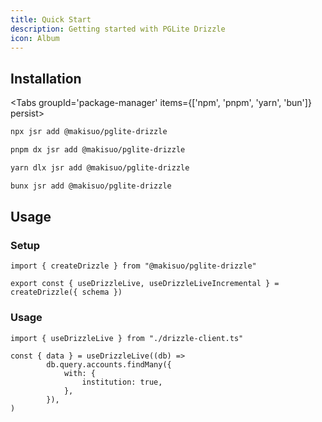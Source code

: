 ```yaml
---
title: Quick Start
description: Getting started with PGLite Drizzle
icon: Album
---
```


## Installation


<Tabs groupId='package-manager' items={['npm', 'pnpm', 'yarn', 'bun']} persist>
  ```bash tab="npm"
  npx jsr add @makisuo/pglite-drizzle
  ```

  ```bash tab="pnpm"
  pnpm dx jsr add @makisuo/pglite-drizzle
  ```

  ```bash tab="yarn"
  yarn dlx jsr add @makisuo/pglite-drizzle
  ```

  ```bash tab="bun"
  bunx jsr add @makisuo/pglite-drizzle
  ```
</Tabs>



## Usage



### Setup

```tsx drizzle-client.ts
import { createDrizzle } from "@makisuo/pglite-drizzle"

export const { useDrizzleLive, useDrizzleLiveIncremental } = createDrizzle({ schema })
```

### Usage
```tsx
import { useDrizzleLive } from "./drizzle-client.ts"

const { data } = useDrizzleLive((db) =>
        db.query.accounts.findMany({
            with: {
                institution: true,
            },
        }),
)
```

